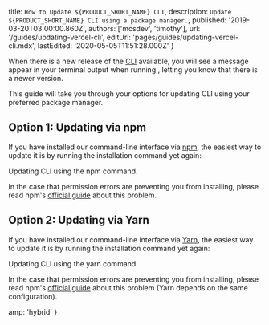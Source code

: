 
  title: `How to Update ${PRODUCT_SHORT_NAME} CLI`,
  description: `Update ${PRODUCT_SHORT_NAME} CLI using a package manager.`,
  published: '2019-03-20T03:00:00.860Z',
  authors: ['mcsdev', 'timothy'],
  url: '/guides/updating-vercel-cli',
  editUrl: 'pages/guides/updating-vercel-cli.mdx',
  lastEdited: '2020-05-05T11:51:28.000Z'
}

When there is a new release of the [<ProductShortName /> CLI](/download) available, you will see a message appear in your terminal output when running <ProductName />, letting you know that there is a newer version.

This guide will take you through your options for updating <ProductShortName /> CLI using your preferred package manager.

## Option 1: Updating via npm

If you have installed our command-line interface via [npm](http://npmjs.org/), the easiest way to update it is by running the installation command yet again:

<Snippet dark text="npm i -g vercel" />
<Caption>Updating <ProductShortName /> CLI using the <InlineCode>npm</InlineCode> command.</Caption>

In the case that permission errors are preventing you from installing, please read npm's [official guide](https://docs.npmjs.com/resolving-eacces-permissions-errors-when-installing-packages-globally) about this problem.

## Option 2: Updating via Yarn

If you have installed our command-line interface via [Yarn](https://yarnpkg.com), the easiest way to update it is by running the installation command yet again:

<Snippet dark text="yarn global add vercel" />
<Caption>Updating <ProductShortName /> CLI using the <InlineCode>yarn</InlineCode> command.</Caption>

In the case that permission errors are preventing you from installing, please read npm's [official guide](https://docs.npmjs.com/resolving-eacces-permissions-errors-when-installing-packages-globally) about this problem (Yarn depends on the same configuration).


  amp: 'hybrid'
}
